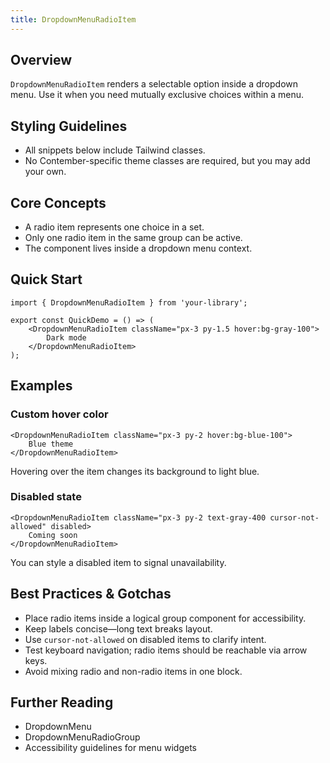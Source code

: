 ```yaml
---
title: DropdownMenuRadioItem
---
```


<!-- Edited by human: false -->
<!-- Examples count: 0 -->
<!-- Source examples: 0 -->
<!-- Playground examples: 0 -->
<!-- External examples: 0 -->
<!-- Import examples: 0 -->

## Overview
`DropdownMenuRadioItem` renders a selectable option inside a dropdown menu.
Use it when you need mutually exclusive choices within a menu.

## Styling Guidelines
* All snippets below include Tailwind classes.
* No Contember-specific theme classes are required, but you may add your own.

## Core Concepts
* A radio item represents one choice in a set.
* Only one radio item in the same group can be active.
* The component lives inside a dropdown menu context.

## Quick Start
```tsx
import { DropdownMenuRadioItem } from 'your-library';

export const QuickDemo = () => (
	<DropdownMenuRadioItem className="px-3 py-1.5 hover:bg-gray-100">
		Dark mode
	</DropdownMenuRadioItem>
);
```

## Examples

### Custom hover color
```tsx
<DropdownMenuRadioItem className="px-3 py-2 hover:bg-blue-100">
	Blue theme
</DropdownMenuRadioItem>
```
Hovering over the item changes its background to light blue.

### Disabled state
```tsx
<DropdownMenuRadioItem className="px-3 py-2 text-gray-400 cursor-not-allowed" disabled>
	Coming soon
</DropdownMenuRadioItem>
```
You can style a disabled item to signal unavailability.

## Best Practices & Gotchas
* Place radio items inside a logical group component for accessibility.
* Keep labels concise—long text breaks layout.
* Use `cursor-not-allowed` on disabled items to clarify intent.
* Test keyboard navigation; radio items should be reachable via arrow keys.
* Avoid mixing radio and non-radio items in one block.

## Further Reading
* DropdownMenu
* DropdownMenuRadioGroup
* Accessibility guidelines for menu widgets

<!-- End of Generated Documentation -->
